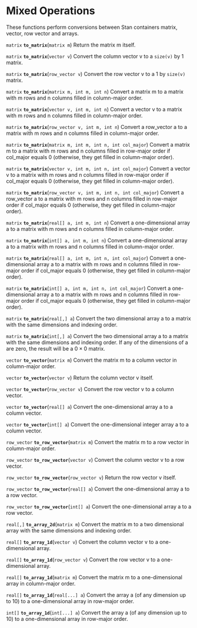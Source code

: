 # Mixed Operations {#mixed-operations}

These functions perform conversions between Stan containers matrix, vector, row vector and arrays.

`matrix` **`to_matrix`**(`matrix m`)
 Return the matrix m itself.

`matrix` **`to_matrix`**(`vector v`)
 Convert the column vector v to a `size(v)` by 1 matrix.

`matrix` **`to_matrix`**(`row_vector v`)
 Convert the row vector v to a 1 by `size(v)` matrix.

`matrix` **`to_matrix`**(`matrix m, int m, int n`)
 Convert a matrix m to a matrix with m rows and n columns filled in column-major order. 

`matrix` **`to_matrix`**(`vector v, int m, int n`)
 Convert a vector v to a matrix with m rows and n columns filled in column-major order. 

`matrix` **`to_matrix`**(`row_vector v, int m, int n`)
 Convert a row_vector a to a matrix with m rows and n columns filled in column-major order. 

`matrix` **`to_matrix`**(`matrix m, int m, int n, int col_major`)
 Convert a matrix m to a matrix with m rows and n columns filled in row-major order if col_major equals 0 (otherwise, they get filled in column-major order). 

`matrix` **`to_matrix`**(`vector v, int m, int n, int col_major`)
 Convert a vector v to a matrix with m rows and n columns filled in row-major order if col_major equals 0 (otherwise, they get filled in column-major order). 

`matrix` **`to_matrix`**(`row_vector v, int m, int n, int col_major`)
 Convert a row_vector a to a matrix with m rows and n columns filled in row-major order if col_major equals 0 (otherwise, they get filled in column-major order). 

`matrix` **`to_matrix`**(`real[] a, int m, int n`)
 Convert a one-dimensional array a to a matrix with m rows and n columns filled in column-major order. 

`matrix` **`to_matrix`**(`int[] a, int m, int n`)
 Convert a one-dimensional array a to a matrix with m rows and n columns filled in column-major order. 

`matrix` **`to_matrix`**(`real[] a, int m, int n, int col_major`)
 Convert a one-dimensional array a to a matrix with m rows and n columns filled in row-major order if col_major equals 0 (otherwise, they get filled in column-major order). 

`matrix` **`to_matrix`**(`int[] a, int m, int n, int col_major`)
 Convert a one-dimensional array a to a matrix with m rows and n columns filled in row-major order if col_major equals 0 (otherwise, they get filled in column-major order). 

`matrix` **`to_matrix`**(`real[,] a`)
 Convert the two dimensional array a to a matrix with the same dimensions and indexing order.

`matrix` **`to_matrix`**(`int[,] a`)
 Convert the two dimensional array a to a matrix with the same dimensions and indexing order. If any of the dimensions of a are zero, the result will be a $0 \times 0$ matrix.

`vector` **`to_vector`**(`matrix m`)
 Convert the matrix m to a column vector in column-major order.

`vector` **`to_vector`**(`vector v`)
 Return the column vector v itself.

`vector` **`to_vector`**(`row_vector v`)
 Convert the row vector v to a column vector.

`vector` **`to_vector`**(`real[] a`)
 Convert the one-dimensional array a to a column vector.

`vector` **`to_vector`**(`int[] a`)
 Convert the one-dimensional integer array a to a column vector.

`row_vector` **`to_row_vector`**(`matrix m`)
 Convert the matrix m to a row vector in column-major order.

`row_vector` **`to_row_vector`**(`vector v`)
 Convert the column vector v to a row vector.

`row_vector` **`to_row_vector`**(`row_vector v`)
 Return the row vector v itself.

`row_vector` **`to_row_vector`**(`real[] a`)
 Convert the one-dimensional array a to a row vector.

`row_vector` **`to_row_vector`**(`int[] a`)
 Convert the one-dimensional array a to a row vector.

`real[,]` **`to_array_2d`**(`matrix m`)
 Convert the matrix m to a two dimensional array with the same dimensions and indexing order.

`real[]` **`to_array_1d`**(`vector v`)
 Convert the column vector v to a one-dimensional array.

`real[]` **`to_array_1d`**(`row_vector v`)
 Convert the row vector v to a one-dimensional array.

`real[]` **`to_array_1d`**(`matrix m`)
 Convert the matrix m to a one-dimensional array in column-major order.

`real[]` **`to_array_1d`**(`real[...] a`)
 Convert the array a (of any dimension up to 10) to a one-dimensional array in row-major order.

`int[]` **`to_array_1d`**(`int[...] a`)
 Convert the array a (of any dimension up to 10) to a one-dimensional array in row-major order.

